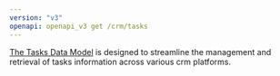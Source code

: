 ```yaml
---
version: "v3"
openapi: openapi_v3 get /crm/tasks
---
```


[The Tasks Data Model](https://docs.rootfi.dev/api-reference/tasks/overview) is designed to streamline the management and retrieval of tasks information across various crm platforms.
